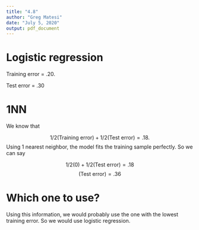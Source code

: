 ```yaml
---
title: "4.8"
author: "Greg Matesi"
date: "July 5, 2020"
output: pdf_document
---
```




# Logistic regression
Training error = .20.

Test error     = .30

# 1NN
We know that

$$1/2(\text{Training error}) + 1/2(\text{Test error}) = .18.$$
Using 1 nearest neighbor, the model fits the training sample perfectly. So we can say

$$1/2(0) + 1/2(\text{Test error}) = .18$$
$$(\text{Test error}) = .36$$

# Which one to use?
Using this information, we would probably use the one with the lowest training error. So we would use logistic regression.